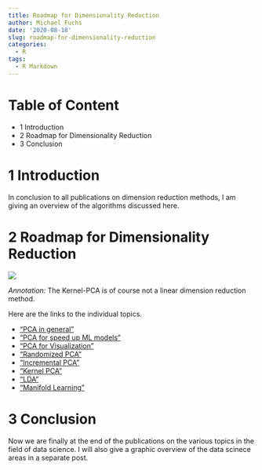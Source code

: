 ```yaml
---
title: Roadmap for Dimensionality Reduction
author: Michael Fuchs
date: '2020-08-18'
slug: roadmap-for-dimensionality-reduction
categories:
  - R
tags:
  - R Markdown
---
```



# Table of Content

+ 1 Introduction
+ 2 Roadmap for Dimensionality Reduction
+ 3 Conclusion


# 1 Introduction

In conclusion to all publications on dimension reduction methods, I am giving an overview of the algorithms discussed here.



# 2 Roadmap for Dimensionality Reduction


![](/post/2020-08-18-roadmap-for-dimensionality-reduction_files/p60p1.png)

*Annotation:* The Kernel-PCA is of course not a linear dimension reduction method.



Here are the links to the individual topics.

+ ["PCA in general"](https://michael-fuchs-python.netlify.app/2020/07/22/principal-component-analysis-pca/)
+ ["PCA for speed up ML models"](https://michael-fuchs-python.netlify.app/2020/07/31/pca-for-speed-up-ml-models/)
+ ["PCA for Visualization"](https://michael-fuchs-python.netlify.app/2020/07/27/pca-for-visualization/)
+ ["Randomized PCA"](https://michael-fuchs-python.netlify.app/2020/07/22/principal-component-analysis-pca/)
+ ["Incremental PCA"](https://michael-fuchs-python.netlify.app/2020/07/22/principal-component-analysis-pca/)
+ ["Kernel PCA"](https://michael-fuchs-python.netlify.app/2020/07/22/principal-component-analysis-pca/)
+ ["LDA"](https://michael-fuchs-python.netlify.app/2020/08/07/linear-discriminant-analysis-lda/)
+ ["Manifold Learning"](https://michael-fuchs-python.netlify.app/2020/08/12/manifold-learning/)



# 3 Conclusion

Now we are finally at the end of the publications on the various topics in the field of data science. I will also give a graphic overview of the data scinece areas in a separate post.
